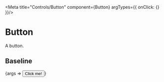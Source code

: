 
<Meta title="Controls/Button" component={Button} argTypes={{ onClick: {} }}/>

# Button

A button.

## Baseline

<Canvas>
	<Story name="Baseline" args={{
		content: 'Click me!',
	}}>
		{args => <Button>Click me!</Button>}
	</Story>
</Canvas>

<ArgsTable story="Baseline"/>
